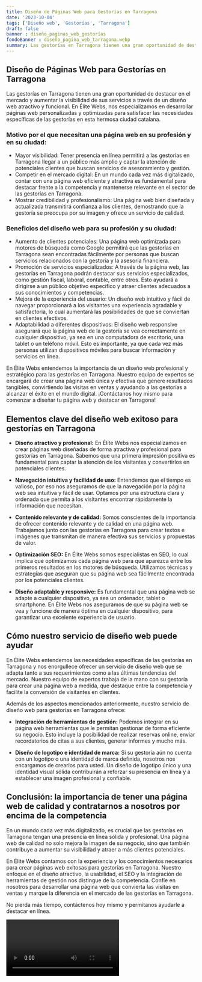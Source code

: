 ```yaml
---
title: Diseño de Páginas Web para Gestorías en Tarragona
date: '2023-10-04'
tags: ['Diseño web', 'Gestorías', 'Tarragona']
draft: false
banner : diseño_paginas_web_gestorías
fondoBanner : diseño_pagina_web_tarragona.webp
summary: Las gestorías en Tarragona tienen una gran oportunidad de destacar en el mercado y aumentar la visibilidad de sus servicios a través de un diseño web atractivo y funcional. En Élite Webs, nos especializamos en desarrollar páginas web personalizadas y optimizadas para satisfacer las necesidades específicas de las gestorías en esta hermosa ciudad catalana.
---
```


## Diseño de Páginas Web para Gestorías en Tarragona

Las gestorías en Tarragona tienen una gran oportunidad de destacar en el mercado y aumentar la visibilidad de sus servicios a través de un diseño web atractivo y funcional. En Élite Webs, nos especializamos en desarrollar páginas web personalizadas y optimizadas para satisfacer las necesidades específicas de las gestorías en esta hermosa ciudad catalana.

### Motivo por el que necesitan una página web en su profesión y en su ciudad:
- Mayor visibilidad: Tener presencia en línea permitirá a las gestorías en Tarragona llegar a un público más amplio y captar la atención de potenciales clientes que buscan servicios de asesoramiento y gestión.
- Competir en el mercado digital: En un mundo cada vez más digitalizado, contar con una página web eficiente y atractiva es fundamental para destacar frente a la competencia y mantenerse relevante en el sector de las gestorías en Tarragona.
- Mostrar credibilidad y profesionalismo: Una página web bien diseñada y actualizada transmitirá confianza a los clientes, demostrando que la gestoría se preocupa por su imagen y ofrece un servicio de calidad.

### Beneficios del diseño web para su profesión y su ciudad:
- Aumento de clientes potenciales: Una página web optimizada para motores de búsqueda como Google permitirá que las gestorías en Tarragona sean encontradas fácilmente por personas que buscan servicios relacionados con la gestoría y la asesoría financiera.
- Promoción de servicios especializados: A través de la página web, las gestorías en Tarragona podrán destacar sus servicios especializados, como gestión fiscal, laboral, contable, entre otros. Esto ayudará a dirigirse a un público objetivo específico y atraer clientes adecuados a sus conocimientos y competencias.
- Mejora de la experiencia del usuario: Un diseño web intuitivo y fácil de navegar proporcionará a los visitantes una experiencia agradable y satisfactoria, lo cual aumentará las posibilidades de que se conviertan en clientes efectivos.
- Adaptabilidad a diferentes dispositivos: El diseño web responsive asegurará que la página web de la gestoría se vea correctamente en cualquier dispositivo, ya sea en una computadora de escritorio, una tablet o un teléfono móvil. Esto es importante, ya que cada vez más personas utilizan dispositivos móviles para buscar información y servicios en línea.

En Élite Webs entendemos la importancia de un diseño web profesional y estratégico para las gestorías en Tarragona. Nuestro equipo de expertos se encargará de crear una página web única y efectiva que genere resultados tangibles, convirtiendo las visitas en ventas y ayudando a las gestorías a alcanzar el éxito en el mundo digital. ¡Contáctanos hoy mismo para comenzar a diseñar tu página web y destacar en Tarragona!

<GifSeo />

<Cta />

## Elementos clave del diseño web exitoso para gestorías en Tarragona

- **Diseño atractivo y profesional:** En Élite Webs nos especializamos en crear páginas web diseñadas de forma atractiva y profesional para gestorías en Tarragona. Sabemos que una primera impresión positiva es fundamental para captar la atención de los visitantes y convertirlos en potenciales clientes.

- **Navegación intuitiva y facilidad de uso:** Entendemos que el tiempo es valioso, por eso nos aseguramos de que la navegación por la página web sea intuitiva y fácil de usar. Optamos por una estructura clara y ordenada que permita a los visitantes encontrar rápidamente la información que necesitan.

- **Contenido relevante y de calidad:** Somos conscientes de la importancia de ofrecer contenido relevante y de calidad en una página web. Trabajamos junto con las gestorías en Tarragona para crear textos e imágenes que transmitan de manera efectiva sus servicios y propuestas de valor.

- **Optimización SEO:** En Élite Webs somos especialistas en SEO, lo cual implica que optimizamos cada página web para que aparezca entre los primeros resultados en los motores de búsqueda. Utilizamos técnicas y estrategias que aseguran que su página web sea fácilmente encontrada por los potenciales clientes.

- **Diseño adaptable y responsive:** Es fundamental que una página web se adapte a cualquier dispositivo, ya sea un ordenador, tablet o smartphone. En Élite Webs nos aseguramos de que su página web se vea y funcione de manera óptima en cualquier dispositivo, para garantizar una excelente experiencia de usuario.

## Cómo nuestro servicio de diseño web puede ayudar

En Élite Webs entendemos las necesidades específicas de las gestorías en Tarragona y nos enorgullece ofrecer un servicio de diseño web que se adapta tanto a sus requerimientos como a las últimas tendencias del mercado. Nuestro equipo de expertos trabaja de la mano con su gestoría para crear una página web a medida, que destaque entre la competencia y facilite la conversión de visitantes en clientes.

Además de los aspectos mencionados anteriormente, nuestro servicio de diseño web para gestorías en Tarragona ofrece:

- **Integración de herramientas de gestión:** Podemos integrar en su página web herramientas que le permitan gestionar de forma eficiente su negocio. Esto incluye la posibilidad de realizar reservas online, enviar recordatorios de citas a sus clientes, generar informes y mucho más.

- **Diseño de logotipo e identidad de marca:** Si su gestoría aún no cuenta con un logotipo o una identidad de marca definida, nosotros nos encargamos de crearlos para usted. Un diseño de logotipo único y una identidad visual sólida contribuirán a reforzar su presencia en línea y a establecer una imagen profesional y confiable.

## Conclusión: la importancia de tener una página web de calidad y contratarnos a nosotros por encima de la competencia

En un mundo cada vez más digitalizado, es crucial que las gestorías en Tarragona tengan una presencia en línea sólida y profesional. Una página web de calidad no solo mejora la imagen de su negocio, sino que también contribuye a aumentar su visibilidad y atraer a más clientes potenciales.

En Élite Webs contamos con la experiencia y los conocimientos necesarios para crear páginas web exitosas para gestorías en Tarragona. Nuestro enfoque en el diseño atractivo, la usabilidad, el SEO y la integración de herramientas de gestión nos distingue de la competencia. Confíe en nosotros para desarrollar una página web que convierta las visitas en ventas y marque la diferencia en el mercado de las gestorías en Tarragona.

No pierda más tiempo, contáctenos hoy mismo y permítanos ayudarle a destacar en línea.

<Video />

<CtaBot job='Gestorías' city='Tarragona'/>

<Gmaps query='Tarragona+españa+maps' />